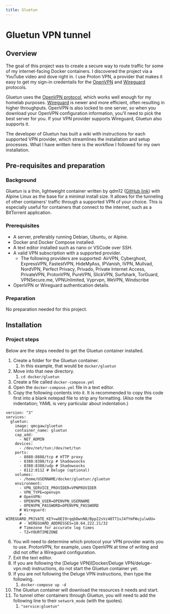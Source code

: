 ```yaml
---
title: Gluetun
---
```


# Gluetun VPN tunnel

## Overview

The goal of this project was to create a secure way to route traffic for some of my internet-facing Docker containers. I discovered the project via a YouTube video and dove right in. I use Proton VPN, a provider that makes it easy to get my sign-in credentails for the [OpenVPN](https://protonvpn.com/support/vpn-config-download/) and [Wireguard](https://protonvpn.com/support/wireguard-configurations/) protocols. 

Gluetun uses the [OpenVPN protocol](https://openvpn.net/community-resources/openvpn-protocol/), which works well enough for my homelab purposes. [Wireguard](https://www.wireguard.com/) is newer and more efficient, often resulting in higher throughputs. OpenVPN is also locked to one server, so when you download your OpenVPN configuration information, you'll need to pick the best server for you. If your VPN provider supports Wireguard, Gluetun also supports it.

The developer of Gluetun has built a wiki with instructions for each supported VPN provider, which streamlines the installation and setup processes. What I have written here is the workflow I followed for my own installation.

## Pre-requisites and preparation

### Background

Gluetun is a thin, lightweight container written by qdm12 ([GitHub link](https://github.com/qdm12/gluetun)) with Alpine Linux as the base for a minimal install size. It allows for the tunneling of other containers' traffic through a supported VPN of your choice. This is especially useful for containers that connect to the internet, such as a BitTorrent application.

### Prerequisites

- A server, preferably running Debian, Ubuntu, or Alpine.
- Docker and Docker Compose installed.
- A text editor installed such as nano or VSCode over SSH.
- A valid VPN subscription with a supported provider.
	- The following providers are supported: AirVPN, Cyberghost, ExpressVPN, FastestVPN, HideMyAss, IPVanish, IVPN, Mullvad, NordVPN, Perfect Privacy, Privado, Private Internet Access, PrivateVPN, ProtonVPN, PureVPN, SlickVPN, Surfshark, TorGuard, VPNSecure.me, VPNUnlimited, Vyprvpn, WeVPN, Windscribe
- OpenVPN or Wireguard authentication details.

### Preparation

No preparation needed for this project.

## Installation

### Project steps

Below are the steps needed to get the Gluetun container installed.

1. Create a folder for the Gluetun container.
	1. In this example, that would be `docker/gluetun`
1. Move into that new directory.
	1. `cd docker/gluetun`
2. Create a file called `docker-compose.yml`
3. Open the `docker-compose.yml` file in a text editor.
4. Copy the following contents into it. It is recommended to copy this code first into a blank notepad file to strip any formatting. (Also note the indentation; YAML is very particular about indentation.)
```
version: "3"
services:
  gluetun:
    image: qmcgaw/gluetun
    container_name: gluetun
    cap_add:
      - NET_ADMIN
    devices:
      - /dev/net/tun:/dev/net/tun
    ports:
      - 8888:8888/tcp # HTTP proxy
      - 8388:8388/tcp # Shadowsocks
      - 8388:8388/udp # Shadowsocks
      - 8112:8112 # Deluge (optional)
    volumes:
      - /home/USERNAME/docker/gluetun:/gluetun
    environment:
      - VPN_SERVICE_PROVIDER=VPNPROVIDER
      - VPN_TYPE=openvpn
      # OpenVPN:
      - OPENVPN_USER=OPENVPN_USERNAME
      - OPENVPN_PASSWORD=OPENVPN_PASSWORD
      # Wireguard:
      # - WIREGUARD_PRIVATE_KEY=wOEI9rqqbDwnN8/Bpp22sVz48T71vJ4fYmFWujulwUU=
      # - WIREGUARD_ADDRESSES=10.64.222.21/32
      # Timezone for accurate log times
      - TZ=YOURTIMEZONE
```
6. You will need to determine which protocol your VPN provider wants you to use. ProtonVPN, for example, uses OpenVPN at time of writing and did not offer a Wireguard configuration.
7. Exit the text editor.
8. If you are following the [Deluge VPN](Docker/Deluge VPN/deluge-vpn.md) instructions, do not start the Gluetun container yet.
9. If you are not following the Deluge VPN instructions, then type the following.
	1. `docker-compose up -d`
10. The Gluetun container will download the resources it needs and start. 
11. To tunnel other containers through Gluetun, you will need to add the following line to their `network_mode` (with the quotes).
	1. `"service:gluetun"`
